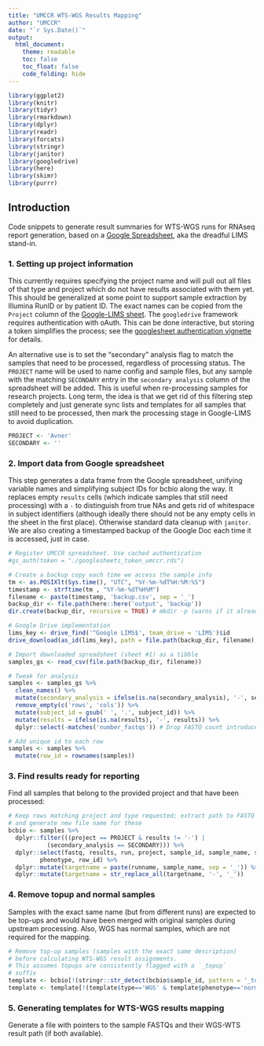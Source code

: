 ```yaml
---
title: "UMCCR WTS-WGS Results Mapping"
author: "UMCCR"
date: "`r Sys.Date()`"
output:
  html_document:
    theme: readable
    toc: false
    toc_float: false
    code_folding: hide
---
```


```r
library(ggplot2)
library(knitr)
library(tidyr)
library(rmarkdown)
library(dplyr)
library(readr)
library(forcats)
library(stringr)
library(janitor)
library(googledrive)
library(here)
library(skimr)
library(purrr)
```

## Introduction

Code snippets to generate result summaries for WTS-WGS runs for RNAseq report generation, based on a [Google Spreadsheet](https://docs.google.com/spreadsheets/d/1DwvyfVrgr5TIcYtGVXZeIWWRbld-nuX-4o4z2kZHNWs/edit#gid=0), aka the dreadful LIMS stand-in. 

### 1. Setting up project information

This currently requires specifying the project name and will pull out all files of that type and project which do not have results associated with them yet. This should be generalized at some point to support sample extraction by Illumina RunID or by patient ID. The exact names can be copied from the `Project` column of the [Google-LIMS sheet](https://docs.google.com/spreadsheets/u/1/d/1aaTvXrZSdA1ekiLEpW60OeNq2V7D_oEMBzTgC-uDJAM/edit#gid=0). The `googledrive` framework requires authentication with oAuth. This can be done interactive, but storing a token simplifies the process; see the [googlesheet authentication vignette](https://rawgit.com/jennybc/googlesheets/master/vignettes/managing-auth-tokens.html) for details. 

An alternative use is to set the "secondary" analysis flag to match the samples that need to be processed, regardless of processing status. The `PROJECT` name will be used to name config and sample files, but any sample with the matching `SECONDARY` entry in the `secondary analysis` column of the spreadsheet will be added. This is useful when re-processing samples for research projects. Long term, the idea is that we get rid of this filtering step completely and just generate sync lists and templates for all samples that still need to be processed, then mark the processing stage in Google-LIMS to avoid duplication.

```r
PROJECT <- 'Avner'
SECONDARY <- ''

```

### 2. Import data from Google spreadsheet

This step generates a data frame from the Google spreadsheet, unifying variable names and simplifying subject IDs for bcbio along the way. It replaces empty `results` cells (which indicate samples that still need processing) with a `-` to distinguish from true NAs and gets rid of whitespace in subject identifiers (although ideally there should not be any empty cells in the sheet in the first place). Otherwise standard data cleanup with `janitor`. We are also creating a timestamped backup of the Google Doc each time it is accessed, just in case.

```r
# Register UMCCR spreadsheet. Use cached authentication
#gs_auth(token = "./googlesheets_token_umccr.rds")

# Create a backup copy each time we access the sample info
tm <- as.POSIXlt(Sys.time(), "UTC", "%Y-%m-%dT%H:%M:%S")
timestamp <- strftime(tm , "%Y-%m-%dT%H%M")
filename <- paste(timestamp, 'backup.csv', sep = '_')
backup_dir <- file.path(here::here('output', 'backup'))
dir.create(backup_dir, recursive = TRUE) # mkdir -p (warns if it already exists):

# Google Drive implementation
lims_key <- drive_find('^Google LIMS$', team_drive = 'LIMS')$id
drive_download(as_id(lims_key), path = file.path(backup_dir, filename), overwrite = TRUE)

# Import downloaded spreadsheet (sheet #1) as a tibble
samples_gs <- read_csv(file.path(backup_dir, filename))

# Tweak for analysis
samples <- samples_gs %>%
  clean_names() %>%
  mutate(secondary_analysis = ifelse(is.na(secondary_analysis), '-', secondary_analysis)) %>%
  remove_empty(c('rows', 'cols')) %>%
  mutate(subject_id = gsub(' ', '.', subject_id)) %>%
  mutate(results = ifelse(is.na(results), '-', results)) %>%
  dplyr::select(-matches('number_fastqs')) # Drop FASTQ count introduced with new version for now

# Add unique id to each row
samples <- samples %>%
  mutate(row_id = rownames(samples))
```

### 3. Find results ready for reporting

Find all samples that belong to the provided project and that have been processed:

```r
# Keep rows matching project and type requested; extract path to FASTQ
# and generate new file name for these
bcbio <- samples %>%
  dplyr::filter(((project == PROJECT & results != '-') | 
           (secondary_analysis == SECONDARY))) %>% 
  dplyr::select(fastq, results, run, project, sample_id, sample_name, subject_id, 
         phenotype, row_id) %>%
  dplyr::mutate(targetname = paste(runname, sample_name, sep = '_')) %>%
  dplyr::mutate(targetname = str_replace_all(targetname, '-', '_')) 

```

### 4. Remove topup and normal samples

Samples with the exact same name (but from different runs) are expected to be top-ups and would have been merged with original samples during upstream processing. Also, WGS has normal samples, which are not required for the mapping.

```r
# Remove top-up samples (samples with the exact same description)
# before calculating WTS-WGS result assignments.
# This assumes topups are consistently flagged with a `_topup`
# suffix
template <- bcbio[!(stringr::str_detect(bcbio$sample_id, pattern = '_topup$')), ]
template <- template[!(template$type=='WGS' & template$phenotype=='normal'), ]
```

### 5. Generating templates for WTS-WGS results mapping

Generate a file with pointers to the sample FASTQs and their WGS-WTS result path (if both available).

